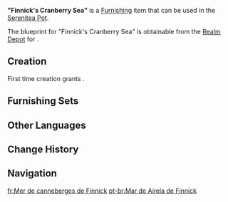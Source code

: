 {{Furnishing Infobox
|id             = 362115
|image          = Item Finnick's Cranberry Sea.png
|category       = Small Furnishing
|subcategory    = Seating
|quality        = 4
|adeptal_energy = 90
|load           = 131
|reduced_load   = 98
|description    = A long sofa painted with [[valberry]] red. It possesses great elasticity and its material has been steeped in a special dye, causing it to emanate a sugary, juicy scent that the duel cat Finnick loves.<br>Legend has it that [[Finnick]] was once one of the fastest duel cats, capable of blitzing through foes and defeating them in a flash. A pity that his desires were more aligned with imbibing a sea of valberry juice. Drowned in sweets and sugar, Finnick's weight grew and so too did the time he spent between each card he put down. This did not go unnoticed by [[Prince]], who assessed that Finnick was indeed slowing down. Be that as it may, ordinary players still stand no chance against Finnick...
|mention        = Finnick;Prince
|interaction    = Seat
|blueprint      = Realm Depot
|source1        = 
}}
'''"Finnick's Cranberry Sea"''' is a [[Furnishing]] item that can be used in the [[Serenitea Pot]].

The blueprint for "Finnick's Cranberry Sea" is obtainable from the [[Realm Depot]] for {{Item|Realm Currency|24|x=240}}.

==Creation==
First time creation grants {{Item|Trust|24|x=90}}.
{{Recipe
|type = Creation
|time = 16h
|Cuihua Wood = 10
|Fabric = 4
|Red Dye = 4
|sort = Cuihua Wood;Fabric;Red Dye
}}

==Furnishing Sets==
{{Craft Usage|type=Furnishing Set}}

==Other Languages==
{{Other Languages
|en      = "Finnick's Cranberry Sea"
|zhs     = 「芬尼克的红莓海」
|zhs_rm  = "Fēnníkè de Hóngméi-hǎi"
|zht     = 「芬尼克的紅莓海」
|zht_rm  = "Fēnníkè de Hóngméi-hǎi"
|zh_tl   = "Finnick's Red Berry Sea"
|ja      = 「フィニックの木イチゴ海」
|ja_rm   = "Finikku no Kiichigo-kai"
|ja_tl   = "Finnick's Rasberry Sea"
|ko      = 「피닉의 붉은 베리 바다」
|ko_rm   = "Pinik-ui Bulgeun Beri Bada"
|ko_tl   = "Finnick's Red Berry Sea"
|es      = Ponto salmonado de Finnick
|es_tl   = Finnick's Salmon Sea
|fr      = Mer de canneberges de Finnick
|fr_tl   = Finnick's Cranberry Sea
|ru      = Клюквенное море Финника
|ru_tl   = Finnick's Cranberry Sea
|th      = "ทะเลเบอร์รี่ของ Finnick"
|th_rm   = 
|th_tl   = 
|vi      = Biển Việt Quất Của Finnick
|vi_tl   = 
|de      = „Finnicks Preiselbeermeer“
|de_tl   = "Finnick's Cranberry Sea"	
|id      = Lautan Cranberry Finnick
|id_tl   = Finnick's Cranberry Sea
|pt      = Mar de Airela de Finnick
|pt_tl   = 
|tr      = "Finnick'in Valyemiş Denizi"
|tr_tl   = 
|it      = Mare di mirtilli rossi di Finnick
|it_tl   = Finnick's Cranberry Sea
}}

==Change History==
{{Change History|3.7}}

==Navigation==
{{Furnishing Navbox|interior}}

[[fr:Mer de canneberges de Finnick]]
[[pt-br:Mar de Airela de Finnick]]